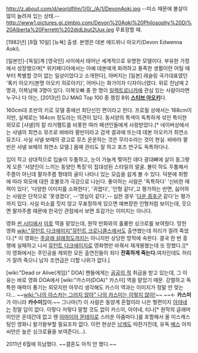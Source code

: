 http://z.about.com/d/worldfilm/1/0/_/A/1/DevonAoki.jpg
--미소 때문에 볼살이 많이 늘려져 있는 상태.--
http://www1.pictures.gi.zimbio.com/Devon%20Aoki%20Philosophy%20Di%20Alberta%20Ferretti%202djdLbut2Uux.jpg
무표정할 때.

[1982년] [8월 10일] [뉴욕] 출생. 본명은 데본 에드위나 아오키(Devon Edwenna Aoki).
 
[일본인]-[독일]계 [영국인] 사이에서 태어난 세계적으로 유명한 모델이다. 부유한 가정에서 성장했으며[* 위키페디아에서는 아예 데본에게 화려하고 풍족한 생활이란 어릴 때부터 특별할 것이 없는 일상이었다고 소개한다], 아버지는 [일본] 레슬링 국가대표였던 '록키 아오키(본명 아오키 히로아키)', 어머니는 화가이자 디자이너였다. 위로 친남매 2명과, 이복남매 3명이 있다. 이복오빠 중 한 명이 [[일렉트로니카]]에 관심 있는 사람이라면 누구나 다 아는, [2013년] DJ MAG Top 100 중 랭킹 8위 '''[[스티브 아오키]]'''다.

160cm대 초반의 키로 모델 중에선 최단신인 편이라고 한다. 프로필 상에서는 168cm이지만, 실제로는 164cm 정도라는 의견이 있다. 동서양의 특색이 독특하게 섞인 특이한 외모로 [샤넬]의 칼 라거펠트를 비롯한 여러 패션인들에게 사랑받았다.[* 네이버상에서는 샤넬의 최연소 뮤즈로 바바라 팔빈이라고 검색 결과에 뜨는데 데본 아오키가 최연소 뮤즈다. 사실 샤넬 보떼의 광고로 뮤즈 운운하는 것은 무리수라는 것이 현실. 바바라 팔빈은 샤넬 보떼의 최연소 모델.] 몸매 관리도 잘 하고 포즈 연구도 독특하다나.

입이 작고 상대적으로 입술이 두툼하고, 눈이 가늘게 찢어진 데다 광대뼈에 살이 동그랗게 오른 '서양인이 느끼는 동양인 특징'이 집대성된 스타일의 얼굴. 볼이 하도 두툼해서 주름이 아닌데 팔자주름 형태의 골이 나타나 있는 모습을 쉽게 볼 수 있다. 덕분에 취향에 따라 외모에 대한 호불호가 극강으로 나뉜다. 좋아하는 사람은 '독특하다' '신비한 매력이 있다', '다양한 이미지를 소화한다', '귀엽다', '인형 같다',고 평가하는 반면, 싫어하는 사람은 단적으로 '못생겼다', --'영심이 같다',-- 심한 경우 '[[다운 증후군]] 같다'는 평가까지 있다. 사실 미소를 짓지 않고 무표정하게 있으면 예쁘장한 인형처럼 보이는데, 웃으면 팔자주름 때문에 한국인 관점에서 보면 호감가는 이미지는 아니다.

영화 [[씬 시티]]에서 [[미호]] 역을 맡았는데, 원작 만화와의 훌륭한 싱크로를 보여줬다. 망한 영화 [[wiki:"뮤턴트 다크에이지"뮤턴트 크로니클스]]에서도 출연했는데 허리가 잘려 죽었다.[* 이 영화는 [[주글래 살래]]정도까지는 아니지만 상당한 망작에 속한다. 결국 한 번 흥행에 실패하고 나서 [[뮤턴트 다크에이지]]로 영화명만 바꿔서 재개봉했는데 또 망했다.][* 이 영화에서는 주인공을 제외한 모든 출연진들이 죄다 '''잔혹하게 죽는다.'''여자인데도 허리가 잘려 죽으니 남자 조연급은 더할 나위가 없다.]

[wiki:"Dead or Alive(게임)" DOA] 팬들에게는 [[공공의 적]] 취급을 받고 있는데, 그 이유는 바로 영화 DOA에서 [wiki:"카스미(DOA)" 카스미] 역을 맡았기 때문. 강렬하고 독특한 매력이 풍기는 외모지만 아무리 생각해도 카스미 역과는 이미지가 정말 안 맞는다... ~~[[wiki:"나의 아스카는 그러지 않아" 나의 카스미는 이렇지 않아!]]~~ ~~← '''카스미'''가 아니라 '''카수미'''잖아.~~ 그나마(?) 이 사람은 동양계 혼혈이라 나은 형편이지 [[아야네]]는 정말 답이 없다. 이렇다 저렇다 말할 것도 없이 카스미, 아야네, 티나[* 원작의 글래머 미인은 온데간데 없고 웬  [[아마이아 몬테이로]] 스러운 아줌마다.]를 포함해서 올 미스캐스팅인 영화니 왈가왈부할 필요조차 없다. 이런 현상은 [[남캐]]도 마찬가진데, 유독 [[배스]] 아저씨만은 높은 싱크로율을 보여준다(…).

2011년 6월에 득남했다. ~~결혼도 아직 안 했다.~~
